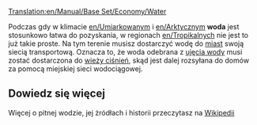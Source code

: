 [[Translation:en/Manual/Base Set/Economy/Water]]

{{pl/Ładunek|name=Woda
|image=Water.png
|produced=[[pl/Manual/Base Set/Economy/Ujęcie wody|Ujęcie wody]]
|accepted=[[pl/Manual/Base Set/Economy/Wieża ciśnień|Wieża ciśnień]]
}}
Podczas gdy w klimacie [[en/Umiarkowany]]m i [[en/Arktyczny]]m '''woda''' jest stosunkowo łatwa do pozyskania, w regionach [[en/Tropikalny]]ch nie jest to już takie proste.  Na tym terenie musisz dostarczyć wodę do [[pl/Miasto|miast]] swoją siecią transportową.  Oznacza to, że woda odebrana z [[pl/Manual/Base Set/Economy/Ujęcie wody|ujęcia wody]] musi zostać dostarczona do [[pl/Manual/Base Set/Economy/Wieża ciśnień|wieży ciśnień]], skąd jest dalej rozsyłana do domów za pomocą miejskiej sieci wodociągowej.

==Dowiedz się więcej==
Więcej o pitnej wodzie, jej żródłach i historii przeczytasz na [https://pl.wikipedia.org/wiki/Woda_pitna Wikipedii]

{{pl/Navbox Ładunek}}
